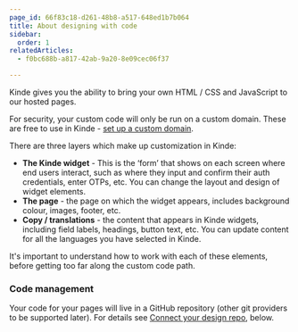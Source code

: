 ```yaml
---
page_id: 66f83c18-d261-48b8-a517-648ed1b7b064
title: About designing with code
sidebar:
  order: 1
relatedArticles:
  - f0bc688b-a817-42ab-9a20-8e09cec06f37

---
```


Kinde gives you the ability to bring your own HTML / CSS and JavaScript to our hosted pages.

For security, your custom code will only be run on a custom domain. These are free to use in Kinde - [set up a custom domain](https://docs.kinde.com/build/domains/pointing-your-domain).

There are three layers which make up customization in Kinde:

- **The Kinde widget** - This is the ‘form’ that shows on each screen where end users interact, such as where they input and confirm their auth credentials, enter OTPs, etc. You can change the layout and design of widget elements.
- **The page** - the page on which the widget appears, includes background colour, images, footer, etc.
- **Copy / translations** - the content that appears in Kinde widgets, including field labels, headings, button text, etc. You can update content for all the languages you have selected in Kinde.

It's important to understand how to work with each of these elements, before getting too far along the custom code path.

### Code management

Your code for your pages will live in a GitHub repository (other git providers to be supported later). For details see [Connect your design repo](https://www.notion.so/Beta-Customize-the-auth-experience-170d97b0d205805089a0d0c19c7d855f?pvs=21), below.
